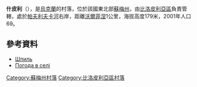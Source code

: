 {{coord|51|13|32|N|34|28|6|E|scale:100000_region:UA|display=title}}

'''什皮利'''（{{lang-uk|Шпиль}}），是[[烏克蘭|烏克蘭]]的村落，位於該國東北部[[蘇梅州|蘇梅州]]，由[[比洛皮利亞區|比洛皮利亞區]]負責管轄，處於[[帕夫利夫卡河|帕夫利夫卡河]]右岸，距離[[沃爾菲涅|沃爾菲涅]]1公里，海拔高度179米，2001年人口69。

==參考資料==
*[http://w1.c1.rada.gov.ua/pls/z7502/A005?rdat1=02.02.2010&rf7571=28678 Шпиль]{{dead link|date=2017年11月 |bot=InternetArchiveBot |fix-attempted=yes }}
*[http://weather.in.ua/ua/symskaja/29139 Погода в селі ] {{Wayback|url=http://weather.in.ua/ua/symskaja/29139 |date=20160305083826 }}

{{DEFAULTSORT:Шпиль}}

[[Category:蘇梅州村落|Category:蘇梅州村落]]
[[Category:比洛皮利亞區村落|Category:比洛皮利亞區村落]]


{{Sumy-geo-stub}}